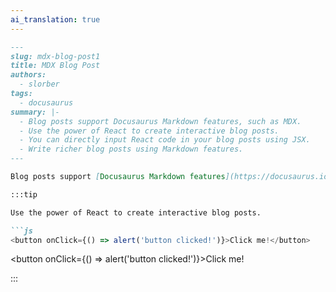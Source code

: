 ```yaml
---
ai_translation: true
---
```

```markdown
---
slug: mdx-blog-post1
title: MDX Blog Post
authors:
  - slorber
tags:
  - docusaurus
summary: |-
  - Blog posts support Docusaurus Markdown features, such as MDX.
  - Use the power of React to create interactive blog posts.
  - You can directly input React code in your blog posts using JSX.
  - Write richer blog posts using Markdown features.
---

Blog posts support [Docusaurus Markdown features](https://docusaurus.io/docs/markdown-features), such as [MDX](https://mdxjs.com/).

:::tip

Use the power of React to create interactive blog posts.

```js
<button onClick={() => alert('button clicked!')}>Click me!</button>
```

<button onClick={() => alert('button clicked!')}>Click me!</button>

:::
```
